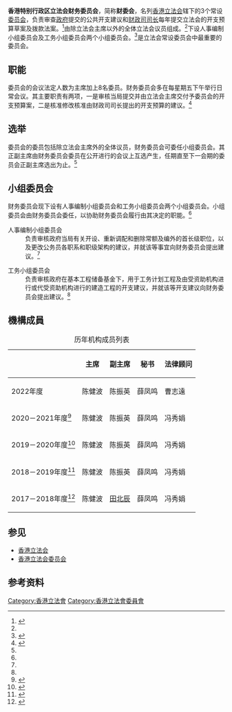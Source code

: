 '''香港特别行政区立法会财务委员会'''，简称'''财委会'''，名列[[香港立法会|香港立法会]]辖下的3个常设[[香港立法会委员会|委员会]]，负责审查[[香港特別行政區政府|政府]]提交的公共开支建议和[[香港特別行政區財政司司長|财政司司长]]每年提交立法会的开支预算草案及拨款法案。<ref name="ref1">{{cite web |title=财务委员会及其下的小组委员会 |url=https://sc.legco.gov.hk/sc/www.legco.gov.hk/general/chinese/fc/fc1620.htm#fc |website=sc.legco.gov.hk |accessdate=2021-01-23}}</ref>由除立法会主席以外的全体立法会议员组成。<ref name="ref1"/>下设人事编制小组委员会及工务小组委员会两个小组委员会。<ref>{{cite web |title=香港立法会财委会下辖小组选出正副主席-中新网 |url=https://www.chinanews.com/ga/2020/10-21/9318388.shtml |website=www.chinanews.com |accessdate=2021-01-23}}</ref>是立法会常设委员会中最重要的委员会。

== 职能 ==
委员会的会议法定人数为主席加上8名委员。财务委员会多在每星期五下午举行日常会议。其主要职责有两项，一是审核当局提交并由立法会主席交付予委员会的开支预算案，二是核准修改核准由财政司司长提出的开支预算的建议。<ref name="ref2">{{cite web |title=香港特别行政区立法会财务委员会会议程序 |url=https://sc.legco.gov.hk/sc/www.legco.gov.hk/general/chinese/procedur/fc_proce.pdf |website=sc.legco.gov.hk |accessdate=2021-01-23}}</ref>

== 选举 ==
委员会的委员包括除立法会主席外的全体议员，财务委员会可委任小组委员会。其正副主席由财务委员会委员在公开进行的会议上互选产生，任期直至下一会期的委员会正副主席选出为止。<ref name="ref2"/>

== 小组委员会 ==
财务委员会现下设有人事编制小组委员会和工务小组委员会两个小组委员会。小组委员会由财务委员会委任，以协助财务委员会履行由其决定的职能。<ref name="ref2"/>

;人事编制小组委员会
:负责审核政府当局有关开设、重新调配和删除常额及编外的首长级职位，以及更改公务员各职系和职级架构的建议，并就该等事宜向财务委员会提出建议。<ref name="ref2"/>

;工务小组委员会
:负责审核政府在基本工程储备基金下，用于工务计划工程及由受资助机构进行或代受资助机构进行的建造工程的开支建议，并就该等开支建议向财务委员会提出建议。<ref name="ref2"/>

== 機構成員 ==
{| class="wikitable"
|+ 历年机构成员列表
! scope="col" | 
! scope="col" | 主席
! scope="col" | 副主席
! scope="col" | 秘书
! scope="col" | 法律顾问
|-
! scope="row" | 2022年度
|陈健波|| 陈振英 || 薛凤鸣 || 曹志遠
|-
! scope="row" | 2020－2021年度<ref>{{cite web |title=立法会财务委员会委员名单 (2020 - 2021 年度) |url=https://sc.legco.gov.hk/sc/www.legco.gov.hk/yr20-21/chinese/fc/fc/general/members.htm#toptbl |website=sc.legco.gov.hk |accessdate=2021-01-23}}</ref>
| 陈健波 || 陈振英 || 薛凤鸣 || 冯秀娟
|-
! scope="row" | 2019－2020年度<ref>{{cite web |title=立法会财务委员会委员名单 (2019 - 2020 年度) |url=https://sc.legco.gov.hk/sc/www.legco.gov.hk/yr19-20/chinese/fc/fc/general/members.htm#toptbl |website=sc.legco.gov.hk |accessdate=2021-01-23}}</ref>
| 陈健波 || 陈振英 || 薛凤鸣 || 冯秀娟
|-
! scope="row" | 2018－2019年度<ref>{{cite web |title=立法会财务委员会委员名单 (2018 - 2019 年度) |url=https://sc.legco.gov.hk/sc/www.legco.gov.hk/yr18-19/chinese/fc/fc/general/members.htm#toptbl |website=sc.legco.gov.hk |accessdate=2021-01-23}}</ref>
| 陈健波 || 陈振英 || 薛凤鸣 || 冯秀娟
|-
! scope="row" | 2017－2018年度<ref>{{cite web |title=立法会财务委员会委员名单 (2017 - 2018 年度) |url=https://sc.legco.gov.hk/sc/www.legco.gov.hk/yr17-18/chinese/fc/fc/general/members.htm#toptbl |website=sc.legco.gov.hk |accessdate=2021-01-23}}</ref>
| 陈健波 || [[田北辰|田北辰]] || 薛凤鸣 || 冯秀娟
|}

== 参见 ==
* [[香港立法会|香港立法会]]
* [[香港立法会委员会|香港立法会委员会]]

== 参考资料 ==
{{Reflist}}

[[Category:香港立法會|Category:香港立法會]]
[[Category:香港立法會委員會|Category:香港立法會委員會]]